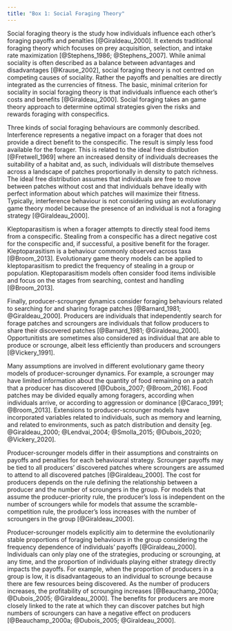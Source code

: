 ```yaml
---
title: "Box 1: Social Foraging Theory"
---
```


Social foraging theory is the study how individuals influence each other's foraging payoffs and penalties [@Giraldeau_2000]. It extends traditional foraging theory which focuses on prey acquisition, selection, and intake rate maximization [@Stephens_1986; @Stephens_2007]. While animal sociality is often described as a balance between advantages and disadvantages [@Krause_2002], social foraging theory is not centred on competing causes of sociality. Rather the payoffs and penalties are directly integrated as the currencies of fitness. The basic, minimal criterion for sociality in social foraging theory is that individuals influence each other's costs and benefits [@Giraldeau_2000]. Social foraging takes an game theory approach to determine optimal strategies given the risks and rewards foraging with conspecifics. 

Three kinds of social foraging behaviours are commonly described. Interference represents a negative impact on a forager that does not provide a direct benefit to the conspecific. The result is simply less food available for the forager. This is related to the ideal free distribution [@Fretwell_1969] where an increased density of individuals decreases the suitability of a habitat and, as such, individuals will distribute themselves across a landscape of patches proportionally in density to patch richness. The ideal free distribution assumes that individuals are free to move between patches without cost and that individuals behave ideally with perfect information about which patches will maximize their fitness. Typically, interference behaviour is not considering using an evolutionary game theory model because the presence of an individual is not a foraging strategy [@Giraldeau_2000]. 

Kleptoparasitism is when a forager attempts to directly steal food items from a conspecific. Stealing from a conspecific has a direct negative cost for the conspecific and, if successful, a positive benefit for the forager. Kleptoparasitism is a behaviour commonly observed across taxa [@Broom_2013]. Evolutionary game theory models can be applied to kleptoparasitism to predict the frequency of stealing in a group or population. Kleptoparasitism models often consider food items indivisible and focus on the stages from searching, contest and handling [@Broom_2013]. 

Finally, producer-scrounger dynamics consider foraging behaviours related to searching for and sharing forage patches [@Barnard_1981; @Giraldeau_2000]. Producers are individuals that independently search for forage patches and scroungers are individuals that follow producers to share their discovered patches [@Barnard_1981; @Giraldeau_2000]. Opportunitists are sometimes also considered as individual that are able to produce or scrounge, albeit less efficiently than producers and scroungers [@Vickery_1991]. 

Many assumptions are involved in different evolutionary game theory models of producer-scrounger dynamics. For example, a scrounger may have limited information about the quantity of food remaining on a patch that a producer has discovered [@Dubois_2007; @Broom_2016]. Food patches may be divided equally among foragers, according when individuals arrive, or according to aggression or dominance [@Caraco_1991; @Broom_2013]. Extensions to producer-scrounger models have incorporated variables related to individuals, such as memory and learning, and related to environments, such as patch distribution and density [eg. @Giraldeau_2000; @Lendvai_2004; @Smolla_2015; @Dubois_2020; @Vickery_2020]. 

Producer-scrounger models differ in their assumptions and constraints on payoffs and penalties for each behavioural strategy. Scrounger payoffs may be tied to all producers' discovered patches where scroungers are assumed to attend to all discovered patches [@Giraldeau_2000]. The cost for producers depends on the rule defining the relationship between a producer and the number of scroungers in the group. For models that assume the producer-priority rule, the producer's loss is independent on the number of scroungers while for models that assume the scramble-competition rule, the producer's loss increases with the number of scroungers in the group [@Giraldeau_2000].

Producer-scrounger models explicitly aim to determine the evolutionarily stable proportions of foraging behaviours in the group considering the frequency dependence of individuals' payoffs [@Giraldeau_2000]. Individuals can only play one of the strategies, producing or scrounging, at any time, and the proportion of individuals playing either strategy directly impacts the payoffs. For example, when the proportion of producers in a group is low, it is disadvantageous to an individual to scrounge because there are few resources being discovered. As the number of producers increases, the profitability of scrounging increases [@Beauchamp_2000a; @Dubois_2005; @Giraldeau_2000]. The benefits for producers are more closely linked to the rate at which they can discover patches but high numbers of scroungers can have a negative effect on producers [@Beauchamp_2000a; @Dubois_2005; @Giraldeau_2000].

